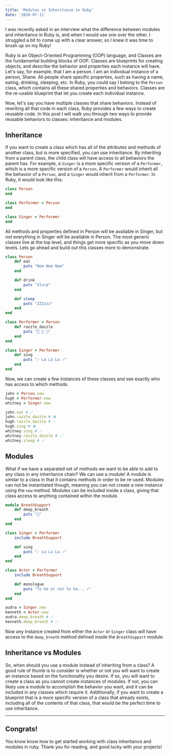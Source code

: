 ```yaml
---
title: 'Modules vs Inheritance in Ruby'
date: '2020-07-11'
---
```


I was recently asked in an interview what the difference between modules and inheritance in Ruby is, and when I would use one over the other. I struggled a bit to come up with a clear answer, so I knew it was time to brush up on my Ruby!

Ruby is an Object-Oriented Programming (OOP) language, and Classes are the fundamental building blocks of OOP. Classes are blueprints for creating objects, and describe the behavior and properties each instance will have. Let's say, for example, that I am a person. I am an individual instance of a person, Shane. All people share specific properties, such as having a name, eating, drinking, sleeping, etc. In Ruby, you could say I belong to the `Person` class, which contains all these shared properties and behaviors. Classes are the re-usable blueprint that let you create each individual instance.

Now, let's say you have multiple classes that share behaviors. Instead of rewriting all that code in each class, Ruby provides a few ways to create reusable code. In this post I will walk you through two ways to provide reusable behaviors to classes: inheritance and modules.

## Inheritance

If you want to create a class which has all of the attributes and methods of another class, but is more specified, you can use inheritance. By inheriting from a parent class, the child class will have access to all behaviors the parent has. For example, a `Singer` is a more specific version of a `Performer`, which is a more specific version of a `Person`. A `Performer` would inherit all the behavior of a `Person`, and a `Singer` would inherit from a `Performer`. In Ruby, it would look like this:

```ruby
class Person
end

class Performer < Person
end

class Singer < Performer
end
```

All methods and properties defined in Person will be available in Singer, but not everything in Singer will be available in Person. The most generic classes live at the top level, and things get more specific as you move down levels. Lets go ahead and build out this classes more to demonstrate.

```ruby
class Person
    def eat
        puts "Nom Nom Nom"
    end

    def drink
        puts "Slurp"
    end

    def sleep
        puts "ZZZzzz"
    end
end

class Performer < Person
    def razzle_dazzle
        puts "🎉 🎉 🎉"
    end
end

class Singer < Performer
    def sing
        puts "🎶 La La La 🎶"
    end
end
```

Now, we can create a few instances of these classes and see exactly who has access to which methods.

```ruby
john = Person.new
hugh = Performer.new
whitney = Singer.new

john.eat # ✅
john.razzle_dazzle # ❌
hugh.razzle_dazzle # ✅
hugh.sing # ❌
whitney.sing # ✅
whitney.razzle_dazzle # ✅
whitney.sleep # ✅
```

## Modules

What if we have a separated set of methods we want to be able to add to any class in any inheritance chain? We can use a module! A module is similar to a class in that it contains methods in order to be re-used. Modules can not be instantiated though, meaning you can not create a new instance using the `new` method. Modules can be included inside a class, giving that class access to anything contained within the module.

```ruby
module BreathSupport
    def deep_breath
        puts "💨"
    end
end

class Singer < Performer
    include BreathSupport

    def sing
        puts "🎶 La La La 🎶"
    end
end

class Actor < Performer
    include BreathSupport

    def monologue
        puts "To be or not to be... 💀"
    end
end

audra = Singer.new
kenneth = Actor.new
audra.deep_breath # ✅
kenneth.deep_breath # ✅
```

Now any instance created from either the `Actor` or `Singer` class will have access to the `deep_breath` method defined inside the `BreathSupport` module.

## Inheritance vs Modules

So, when should you use a module instead of inheriting from a class? A good rule of thumb is to consider is whether or not you will want to create an instance based on the functionality you desire. If so, you will want to create a class as you cannot create instances of modules.
If not, you can likely use a module to accomplish the behavior you want, and it can be included in any classes which require it. Additionally, if you want to create a blueprint that is a more specific version of a class that already exists, including all of the contents of that class, that would be the perfect time to use inheritance.

---

## Congrats!

You know know how to get started working with class inheritance and modules in ruby. Thank you for reading, and good lucky with your projects!
